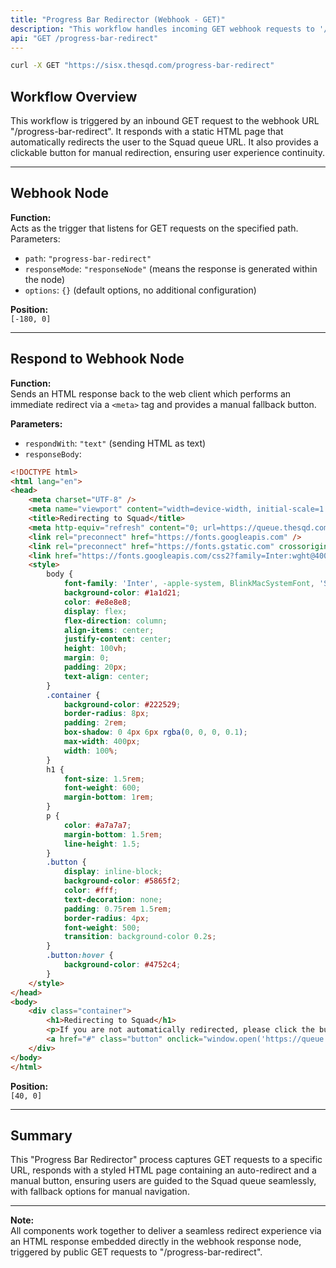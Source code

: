 ```yaml
---  
title: "Progress Bar Redirector (Webhook - GET)"  
description: "This workflow handles incoming GET webhook requests to '/progress-bar-redirect'. Upon trigger, it responds with an HTML page that auto-redirects users to a specific Squad queue URL, with a manual button fallback."  
api: "GET /progress-bar-redirect"  
---  
```


<Card title="Progress Bar Redirector" icon="link" href="https://sisx.thesqd.com/workflow/8y8bzEOu0Vd95PJh" arrow="true" cta="Click here"></Card>

<RequestExample>

```bash Request
curl -X GET "https://sisx.thesqd.com/progress-bar-redirect"
```

</RequestExample>

## Workflow Overview
This workflow is triggered by an inbound GET request to the webhook URL "/progress-bar-redirect". It responds with a static HTML page that automatically redirects the user to the Squad queue URL. It also provides a clickable button for manual redirection, ensuring user experience continuity.

---

## Webhook Node
**Function:**  
Acts as the trigger that listens for GET requests on the specified path.  
Parameters:  
- `path`: `"progress-bar-redirect"`  
- `responseMode`: `"responseNode"` (means the response is generated within the node)  
- `options`: `{}` (default options, no additional configuration)  

**Position:**  
`[-180, 0]`

---

## Respond to Webhook Node
**Function:**  
Sends an HTML response back to the web client which performs an immediate redirect via a `<meta>` tag and provides a manual fallback button.  

**Parameters:**  
- `respondWith`: `"text"` (sending HTML as text)  
- `responseBody`:  
```html
<!DOCTYPE html>
<html lang="en">
<head>
    <meta charset="UTF-8" />
    <meta name="viewport" content="width=device-width, initial-scale=1.0" />
    <title>Redirecting to Squad</title>
    <meta http-equiv="refresh" content="0; url=https://queue.thesqd.com/?account=1514" />
    <link rel="preconnect" href="https://fonts.googleapis.com" />
    <link rel="preconnect" href="https://fonts.gstatic.com" crossorigin />
    <link href="https://fonts.googleapis.com/css2?family=Inter:wght@400;500;600&display=swap" rel="stylesheet" />
    <style>
        body {
            font-family: 'Inter', -apple-system, BlinkMacSystemFont, 'Segoe UI', Roboto, Oxygen, Ubuntu, Cantarell, sans-serif;
            background-color: #1a1d21;
            color: #e8e8e8;
            display: flex;
            flex-direction: column;
            align-items: center;
            justify-content: center;
            height: 100vh;
            margin: 0;
            padding: 20px;
            text-align: center;
        }
        .container {
            background-color: #222529;
            border-radius: 8px;
            padding: 2rem;
            box-shadow: 0 4px 6px rgba(0, 0, 0, 0.1);
            max-width: 400px;
            width: 100%;
        }
        h1 {
            font-size: 1.5rem;
            font-weight: 600;
            margin-bottom: 1rem;
        }
        p {
            color: #a7a7a7;
            margin-bottom: 1.5rem;
            line-height: 1.5;
        }
        .button {
            display: inline-block;
            background-color: #5865f2;
            color: #fff;
            text-decoration: none;
            padding: 0.75rem 1.5rem;
            border-radius: 4px;
            font-weight: 500;
            transition: background-color 0.2s;
        }
        .button:hover {
            background-color: #4752c4;
        }
    </style>
</head>
<body>
    <div class="container">
        <h1>Redirecting to Squad</h1>
        <p>If you are not automatically redirected, please click the button below:</p>
        <a href="#" class="button" onclick="window.open('https://queue.thesqd.com/?account=1514', '', 'width=1000,height=800,noopener,noreferrer'); return false;">Open Squad Queue</a>
    </div>
</body>
</html>
```

**Position:**  
`[40, 0]`  

---

## Summary
This "Progress Bar Redirector" process captures GET requests to a specific URL, responds with a styled HTML page containing an auto-redirect and a manual button, ensuring users are guided to the Squad queue seamlessly, with fallback options for manual navigation.

---

**Note:**  
All components work together to deliver a seamless redirect experience via an HTML response embedded directly in the webhook response node, triggered by public GET requests to "/progress-bar-redirect".